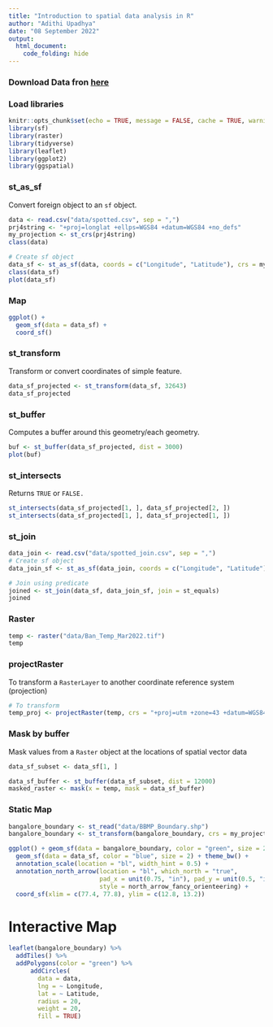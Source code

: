 ```yaml
---
title: "Introduction to spatial data analysis in R"
author: "Adithi Upadhya"
date: "08 September 2022"
output:
  html_document:
    code_folding: hide
---
```


### Download Data fron [here](https://drive.google.com/drive/folders/1LZWTR35plQZKf39jy0zLOcHYq14575ok?usp=sharing)


### Load libraries  


```r
knitr::opts_chunk$set(echo = TRUE, message = FALSE, cache = TRUE, warning = FALSE)
library(sf)
library(raster)
library(tidyverse)
library(leaflet)
library(ggplot2)
library(ggspatial)
```


### st_as_sf

Convert foreign object to an `sf` object.


```r
data <- read.csv("data/spotted.csv", sep = ",")
prj4string <- "+proj=longlat +ellps=WGS84 +datum=WGS84 +no_defs"
my_projection <- st_crs(prj4string)
class(data)

# Create sf object
data_sf <- st_as_sf(data, coords = c("Longitude", "Latitude"), crs = my_projection)
class(data_sf)
plot(data_sf)
```


### Map


```r
ggplot() + 
  geom_sf(data = data_sf) + 
  coord_sf()
```


### st_transform

Transform or convert coordinates of simple feature.

```r
data_sf_projected <- st_transform(data_sf, 32643)
data_sf_projected
```


### st_buffer

Computes a buffer around this geometry/each geometry.

```r
buf <- st_buffer(data_sf_projected, dist = 3000)
plot(buf)
```


### st_intersects

Returns `TRUE` or `FALSE.`

```r
st_intersects(data_sf_projected[1, ], data_sf_projected[2, ])
st_intersects(data_sf_projected[1, ], data_sf_projected[1, ])
```


### st_join

```r
data_join <- read.csv("data/spotted_join.csv", sep = ",")
# Create sf object
data_join_sf <- st_as_sf(data_join, coords = c("Longitude", "Latitude"), crs = my_projection)

# Join using predicate 
joined <- st_join(data_sf, data_join_sf, join = st_equals)
joined
```



### Raster 


```r
temp <- raster("data/Ban_Temp_Mar2022.tif")
temp
```


### projectRaster

To transform a `RasterLayer` to another coordinate reference system (projection)

```r
# To transform 
temp_proj <- projectRaster(temp, crs = "+proj=utm +zone=43 +datum=WGS84")
```


### Mask by buffer 

Mask values from a `Raster` object at the locations of spatial vector data

```r
data_sf_subset <- data_sf[1, ]

data_sf_buffer <- st_buffer(data_sf_subset, dist = 12000) 
masked_raster <- mask(x = temp, mask = data_sf_buffer)
```


### Static Map

```r
bangalore_boundary <- st_read("data/BBMP_Boundary.shp")
bangalore_boundary <- st_transform(bangalore_boundary, crs = my_projection)

ggplot() + geom_sf(data = bangalore_boundary, color = "green", size = 2, alpha = 0.1, fill = "green") +
  geom_sf(data = data_sf, color = "blue", size = 2) + theme_bw() +
  annotation_scale(location = "bl", width_hint = 0.5) +
  annotation_north_arrow(location = "bl", which_north = "true", 
                         pad_x = unit(0.75, "in"), pad_y = unit(0.5, "in"),
                         style = north_arrow_fancy_orienteering) +
  coord_sf(xlim = c(77.4, 77.8), ylim = c(12.8, 13.2))
```

# Interactive Map

```r
leaflet(bangalore_boundary) %>% 
  addTiles() %>% 
  addPolygons(color = "green") %>%
      addCircles(
        data = data,
        lng = ~ Longitude,
        lat = ~ Latitude,
        radius = 20,
        weight = 20,
        fill = TRUE)
```

